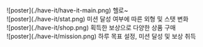 <div>
  ![poster](./have-it/have-it-main.png)
  <span>헬로~</span>
</div>

<div>
  ![poster](./have-it/stat.png)
  <span>미션 달성 여부에 따른 외형 및 스탯 변화</span>
</div>

<div>
  ![poster](./have-it/shop.png)
  <span>획득한 보상으로 다양한 상품 구매</span>
</div>

<div>
  ![poster](./have-it/mission.png)
  <span>하루 목표 설정, 미션 달성 및 보상 취득</span>
</div>